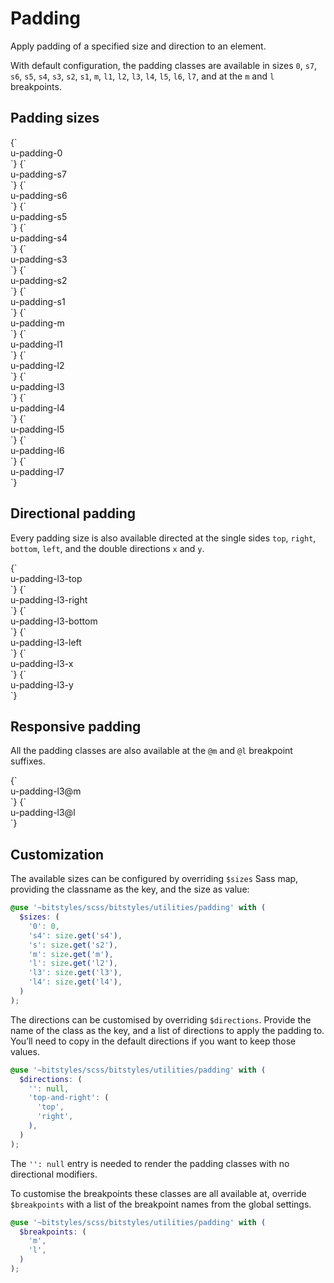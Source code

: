 
<Meta title="Utilities/padding" />

# Padding

Apply padding of a specified size and direction to an element.

With default configuration, the padding classes are available in sizes `0`, `s7`, `s6`, `s5`, `s4`, `s3`, `s2`, `s1`, `m`, `l1`, `l2`, `l3`, `l4`, `l5`, `l6`, `l7`, and at the `m` and `l` breakpoints.

## Padding sizes

<Canvas>
  <Story name="padding-0">
    {`
      <div class="u-bg-brand-2 u-padding-m">
        <div class="u-bg-grayscale-light-3 u-padding-0">u-padding-0</div>
      </div>
    `}
  </Story>
  <Story name="padding-s7">
    {`
      <div class="u-bg-brand-2 u-padding-m">
        <div class="u-bg-grayscale-light-3 u-padding-s7">u-padding-s7</div>
      </div>
    `}
  </Story>
  <Story name="padding-s6">
    {`
      <div class="u-bg-brand-2 u-padding-m">
        <div class="u-bg-grayscale-light-3 u-padding-s6">u-padding-s6</div>
      </div>
    `}
  </Story>
  <Story name="padding-s5">
    {`
      <div class="u-bg-brand-2 u-padding-m">
        <div class="u-bg-grayscale-light-3 u-padding-s5">u-padding-s5</div>
      </div>
    `}
  </Story>
  <Story name="padding-s4">
    {`
      <div class="u-bg-brand-2 u-padding-m">
        <div class="u-bg-grayscale-light-3 u-padding-s4">u-padding-s4</div>
      </div>
    `}
  </Story>
  <Story name="padding-s3">
    {`
      <div class="u-bg-brand-2 u-padding-m">
        <div class="u-bg-grayscale-light-3 u-padding-s3">u-padding-s3</div>
      </div>
    `}
  </Story>
  <Story name="padding-s2">
    {`
      <div class="u-bg-brand-2 u-padding-m">
        <div class="u-bg-grayscale-light-3 u-padding-s2">u-padding-s2</div>
      </div>
    `}
  </Story>
  <Story name="padding-s1">
    {`
      <div class="u-bg-brand-2 u-padding-m">
        <div class="u-bg-grayscale-light-3 u-padding-s1">u-padding-s1</div>
      </div>
    `}
  </Story>
  <Story name="padding-m">
    {`
      <div class="u-bg-brand-2 u-padding-m">
        <div class="u-bg-grayscale-light-3 u-padding-m">u-padding-m</div>
      </div>
    `}
  </Story>
  <Story name="padding-l1">
    {`
      <div class="u-bg-brand-2 u-padding-m">
        <div class="u-bg-grayscale-light-3 u-padding-l1">u-padding-l1</div>
      </div>
    `}
  </Story>
  <Story name="padding-l2">
    {`
      <div class="u-bg-brand-2 u-padding-m">
        <div class="u-bg-grayscale-light-3 u-padding-l2">u-padding-l2</div>
      </div>
    `}
  </Story>
  <Story name="padding-l3">
    {`
      <div class="u-bg-brand-2 u-padding-m">
        <div class="u-bg-grayscale-light-3 u-padding-l3">u-padding-l3</div>
      </div>
    `}
  </Story>
  <Story name="padding-l4">
    {`
      <div class="u-bg-brand-2 u-padding-m">
        <div class="u-bg-grayscale-light-3 u-padding-l4">u-padding-l4</div>
      </div>
    `}
  </Story>
  <Story name="padding-l5">
    {`
      <div class="u-bg-brand-2 u-padding-m">
        <div class="u-bg-grayscale-light-3 u-padding-l5">u-padding-l5</div>
      </div>
    `}
  </Story>
  <Story name="padding-l6">
    {`
      <div class="u-bg-brand-2 u-padding-m">
        <div class="u-bg-grayscale-light-3 u-padding-l6">u-padding-l6</div>
      </div>
    `}
  </Story>
  <Story name="padding-l7">
    {`
      <div class="u-bg-brand-2 u-padding-m">
        <div class="u-bg-grayscale-light-3 u-padding-l7">u-padding-l7</div>
      </div>
    `}
  </Story>
</Canvas>

## Directional padding

Every padding size is also available directed at the single sides `top`, `right`, `bottom`, `left`, and the double directions `x` and `y`.

<Canvas>
  <Story id="utilities-padding--padding-l3" />
  <Story name="padding-l3-top">
    {`
      <div class="u-bg-brand-2 u-padding-m">
        <div class="u-bg-grayscale-light-3 u-padding-l3-top">u-padding-l3-top</div>
      </div>
    `}
  </Story>
  <Story name="padding-l3-right">
    {`
      <div class="u-bg-brand-2 u-padding-m">
        <div class="u-bg-grayscale-light-3 u-padding-l3-right">u-padding-l3-right</div>
      </div>
    `}
  </Story>
  <Story name="padding-l3-bottom">
    {`
      <div class="u-bg-brand-2 u-padding-m">
        <div class="u-bg-grayscale-light-3 u-padding-l3-bottom">u-padding-l3-bottom</div>
      </div>
    `}
  </Story>
  <Story name="padding-l3-left">
    {`
      <div class="u-bg-brand-2 u-padding-m">
        <div class="u-bg-grayscale-light-3 u-padding-l3-left">u-padding-l3-left</div>
      </div>
    `}
  </Story>
  <Story name="padding-l3-x">
    {`
      <div class="u-bg-brand-2 u-padding-m">
        <div class="u-bg-grayscale-light-3 u-padding-l3-x">u-padding-l3-x</div>
      </div>
    `}
  </Story>
  <Story name="padding-l3-y">
    {`
      <div class="u-bg-brand-2 u-padding-m">
        <div class="u-bg-grayscale-light-3 u-padding-l3-y">u-padding-l3-y</div>
      </div>
    `}
  </Story>
</Canvas>

## Responsive padding

All the padding classes are also available at the `@m` and `@l` breakpoint suffixes.

<Canvas>
  <Story name="padding-l3@m">
    {`
      <div class="u-bg-brand-2 u-padding-m">
        <div class="u-bg-grayscale-light-3 u-padding-l3@m">u-padding-l3@m</div>
      </div>
    `}
  </Story>
  <Story name="padding-l3@l">
    {`
      <div class="u-bg-brand-2 u-padding-m">
        <div class="u-bg-grayscale-light-3 u-padding-l3@l">u-padding-l3@l</div>
      </div>
    `}
  </Story>
</Canvas>

## Customization

The available sizes can be configured by overriding `$sizes` Sass map, providing the classname as the key, and the size as value:

```scss
@use '~bitstyles/scss/bitstyles/utilities/padding' with (
  $sizes: (
    '0': 0,
    's4': size.get('s4'),
    's': size.get('s2'),
    'm': size.get('m'),
    'l': size.get('l2'),
    'l3': size.get('l3'),
    'l4': size.get('l4'),
  )
);
```

The directions can be customised by overriding `$directions`. Provide the name of the class as the key, and a list of directions to apply the padding to. You’ll need to copy in the default directions if you want to keep those values.

```scss
@use '~bitstyles/scss/bitstyles/utilities/padding' with (
  $directions: (
    '': null,
    'top-and-right': (
      'top',
      'right',
    ),
  )
);
```

The `'': null` entry is needed to render the padding classes with no directional modifiers.

To customise the breakpoints these classes are all available at, override `$breakpoints` with a list of the breakpoint names from the global settings.

```scss
@use '~bitstyles/scss/bitstyles/utilities/padding' with (
  $breakpoints: (
    'm',
    'l',
  )
);
```

